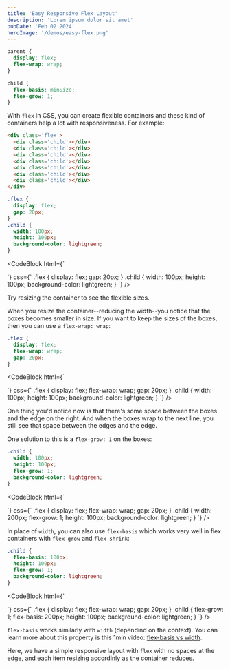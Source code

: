 ```yaml
---
title: 'Easy Responsive Flex Layout'
description: 'Lorem ipsum dolor sit amet'
pubDate: 'Feb 02 2024'
heroImage: '/demos/easy-flex.png'
---
```



```css
parent {
  display: flex;
  flex-wrap: wrap;
}

child {
  flex-basis: minSize;
  flex-grow: 1;
}
```

<YouTube id='9U5ZDspqhwE' />

With `flex` in CSS, you can create flexible containers and these kind of containers help a lot with responsiveness. For example:

```html
<div class='flex'>
  <div class='child'></div>
  <div class='child'></div>
  <div class='child'></div>
  <div class='child'></div>
  <div class='child'></div>
  <div class='child'></div>
  <div class='child'></div>
</div>
```

```css
.flex {
  display: flex;
  gap: 20px;
}
.child {
  width: 100px;
  height: 100px;
  background-color: lightgreen;
}
```

<CodeBlock html={`
  <div class='flex'>
    <div class='child'></div>
    <div class='child'></div>
    <div class='child'></div>
    <div class='child'></div>
    <div class='child'></div>
    <div class='child'></div>
    <div class='child'></div>
  </div>
`} css={`
  .flex {
    display: flex;
    gap: 20px;
  }
  .child {
    width: 100px;
    height: 100px;
    background-color: lightgreen;
  }
`} />

<Info>Try resizing the container to see the flexible sizes.</Info>

When you resize the container--reducing the width--you notice that the boxes becomes smaller in size. If you want to keep the sizes of the boxes, then you can use a `flex-wrap: wrap`:

```css
.flex {
  display: flex;
  flex-wrap: wrap;
  gap: 20px;
}
```

<CodeBlock html={`
  <div class='flex'>
    <div class='child'></div>
    <div class='child'></div>
    <div class='child'></div>
    <div class='child'></div>
    <div class='child'></div>
    <div class='child'></div>
    <div class='child'></div>
  </div>
`} css={`
  .flex {
    display: flex;
    flex-wrap: wrap;
    gap: 20px;
  }
  .child {
    width: 100px;
    height: 100px;
    background-color: lightgreen;
  }
`} />

One thing you'd notice now is that there's some space between the boxes and the edge on the right. And when the boxes wrap to the next line, you still see that space between the edges and the edge.

One solution to this is a `flex-grow: 1` on the boxes:

```css
.child {
  width: 100px;
  height: 100px;
  flex-grow: 1;
  background-color: lightgreen;
}
```

<CodeBlock html={`
  <div class='flex'>
    <div class='child'></div>
    <div class='child'></div>
    <div class='child'></div>
    <div class='child'></div>
    <div class='child'></div>
    <div class='child'></div>
    <div class='child'></div>
  </div>
`} css={`
  .flex {
    display: flex;
    flex-wrap: wrap;
    gap: 20px;
  }
  .child {
    width: 200px;
    flex-grow: 1;
    height: 100px;
    background-color: lightgreen;
  }
`} />

In place of `width`, you can also use `flex-basis` which works very well in flex containers with `flex-grow` and `flex-shrink`:

```css
.child {
  flex-basis: 100px;
  height: 100px;
  flex-grow: 1;
  background-color: lightgreen;
}
```

<CodeBlock html={`
  <div class='flex'>
    <div class='child'></div>
    <div class='child'></div>
    <div class='child'></div>
    <div class='child'></div>
    <div class='child'></div>
    <div class='child'></div>
    <div class='child'></div>
  </div>
`} css={`
  .flex {
    display: flex;
    flex-wrap: wrap;
    gap: 20px;
  }
  .child {
    flex-grow: 1;
    flex-basis: 200px;
    height: 100px;
    background-color: lightgreen;
  }
`} />

`flex-basis` works similarly with `width` (dependind on the context). You can learn more about this property is this 1min video: [flex-basis vs width](https://youtube.com/shorts/c7QaUpZOiOg).

Here, we have a simple responsive layout with `flex` with no spaces at the edge, and each item resizing accordinly as the container reduces.